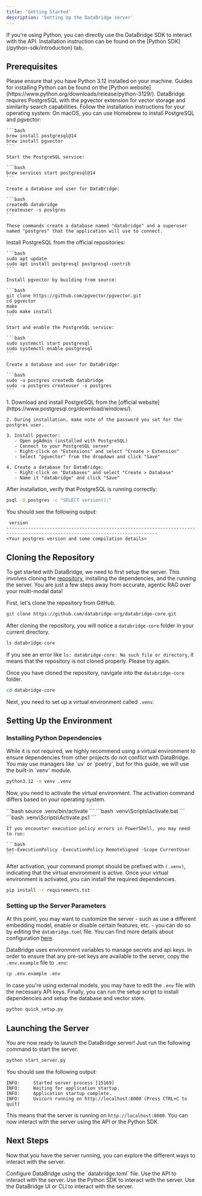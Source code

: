 ```yaml
---
title: 'Getting Started'
description: 'Setting Up the DataBridge server'
---
```


<Note>
If you're using Python, you can directly use the DataBridge SDK to interact with the API. Installation instruction can be found on the [Python SDK](/python-sdk/introduction) tab.
</Note>

## Prerequisites

<Accordion title="Python">
Please ensure that you have Python 3.12 installed on your machine. Guides for installing Python can be found on the [Python website](https://www.python.org/downloads/release/python-3129/). 
</Accordion>

<Accordion title="PostgreSQL">
DataBridge requires PostgreSQL with the pgvector extension for vector storage and similarity search capabilities. Follow the installation instructions for your operating system:

<Tabs>
  <Tab title="macOS">
    On macOS, you can use Homebrew to install PostgreSQL and pgvector:
    
    ```bash
    brew install postgresql@14
    brew install pgvector
    ```
    
    Start the PostgreSQL service:
    
    ```bash
    brew services start postgresql@14
    ```
    
    Create a database and user for DataBridge:
    
    ```bash
    createdb databridge
    createuser -s postgres
    ```
    
    These commands create a database named "databridge" and a superuser named "postgres" that the application will use to connect.
  </Tab>
  <Tab title="Ubuntu/Debian">
    Install PostgreSQL from the official repositories:
    
    ```bash
    sudo apt update
    sudo apt install postgresql postgresql-contrib
    ```
    
    Install pgvector by building from source:
    
    ```bash
    git clone https://github.com/pgvector/pgvector.git
    cd pgvector
    make
    sudo make install
    ```
    
    Start and enable the PostgreSQL service:
    
    ```bash
    sudo systemctl start postgresql
    sudo systemctl enable postgresql
    ```
    
    Create a database and user for DataBridge:
    
    ```bash
    sudo -u postgres createdb databridge
    sudo -u postgres createuser -s postgres
    ```
  </Tab>
  <Tab title="Windows">
    1. Download and install PostgreSQL from the [official website](https://www.postgresql.org/download/windows/).
    
    2. During installation, make note of the password you set for the postgres user.
    
    3. Install pgvector:
       - Open pgAdmin (installed with PostgreSQL)
       - Connect to your PostgreSQL server
       - Right-click on "Extensions" and select "Create > Extension"
       - Select "pgvector" from the dropdown and click "Save"
    
    4. Create a database for DataBridge:
       - Right-click on "Databases" and select "Create > Database"
       - Name it "databridge" and click "Save"
  </Tab>
</Tabs>

After installation, verify that PostgreSQL is running correctly:

```bash
psql -U postgres -c "SELECT version();"
```

You should see the following output:

```
 version                                                            
------------------------------------------------------------------------------------------------------------------------------
<Your postgres version and some compilation details>
```

</Accordion>

## Cloning the Repository

To get started with DataBridge, we need to first setup the server. This involves cloning the [repository](https://github.com/databridge-org/databridge-core/), installing the dependencies, and the running the server. You are just a few steps away from accurate, agentic RAG over your multi-modal data!

First, let's clone the repository from GitHub.

```bash
git clone https://github.com/databridge-org/databridge-core.git
```

After cloning the repository, you will notice a `databridge-core` folder in your current directory.

```bash
ls databridge-core
```

If you see an error like `ls: databridge-core: No such file or directory`, it means that the repository is not cloned properly. Please try again.

Once you have cloned the repository, navigate into the `databridge-core` folder.

```bash
cd databridge-core
```

Next, you need to set up a virtual environment called `.venv`.

## Setting Up the Environment

### Installing Python Dependencies
<Note>
While it is not required, we highly recommend using a virtual environment to ensure dependencies from other projects do not conflict with DataBridge. You may use managers like `uv` or `poetry`, but for this guide, we will use the built-in `venv` module.
</Note>

```bash
python3.12 -m venv .venv
```

Now, you need to activate the virtual environment. The activation command differs based on your operating system.

<Tabs>
  <Tab title="Linux/macOS">
    ```bash
    source .venv/bin/activate
    ```    
  </Tab>
  <Tab title="Windows (Command Prompt)">
    ```bash
    .venv\Scripts\activate.bat
    ```
  </Tab>
  <Tab title="Windows (PowerShell)">
    ```bash
    .venv\Scripts\Activate.ps1
    ```

    If you encounter execution policy errors in PowerShell, you may need to run:

    ```bash
    Set-ExecutionPolicy -ExecutionPolicy RemoteSigned -Scope CurrentUser
    ```
  </Tab>
</Tabs>

After activation, your command prompt should be prefixed with `(.venv)`, indicating that the virtual environment is active. Once your virtual environment is activated, you can install the required dependencies.

```bash
pip install -r requirements.txt
```

### Setting up the Server Parameters

At this point, you may want to customize the server - such as use a different embedding model, enable or disable certain features, etc. - you can do so by editing the `databridge.toml` file. You can find more details about configuration [here](/configuration). 

DataBridge uses environment variables to manage secrets and api keys. In order to ensure that any pre-set keys are available to the server, copy the `.env.example` file to `.env`:

```bash
cp .env.example .env
```

In case you're using external models, you may have to edit the `.env` file with the necessary API keys. Finally, you can run the setup script to install dependencies and setup the database and vector store. 

```bash
python quick_setup.py
```

## Launching the Server

You are now ready to launch the DataBridge server! Just run the following command to start the server.

```bash
python start_server.py
```

You should see the following output:

```
INFO:     Started server process [15169]
INFO:     Waiting for application startup.
INFO:     Application startup complete.
INFO:     Uvicorn running on http://localhost:8000 (Press CTRL+C to quit)
```

This means that the server is running on `http://localhost:8000`. You can now interact with the server using the API or the Python SDK.

## Next Steps

Now that you have the server running, you can explore the different ways to interact with the server.

<CardGroup cols={2}>
<Card icon="gear" title="Configure DataBridge" href="/configuration">
  Configure DataBridge using the `databridge.toml` file.
</Card>
<Card icon="code" title="API" href="/api-reference/ingest-text">
  Use the API to interact with the server.
</Card>
<Card icon="python" title="Python SDK" href="/python-sdk/introduction">
  Use the Python SDK to interact with the server.
</Card>
<Card icon="react"title="DataBridge UI and CLI" href="/web-interface/introduction">
  Use the DataBridge UI or CLI to interact with the server.
</Card>
</CardGroup>




